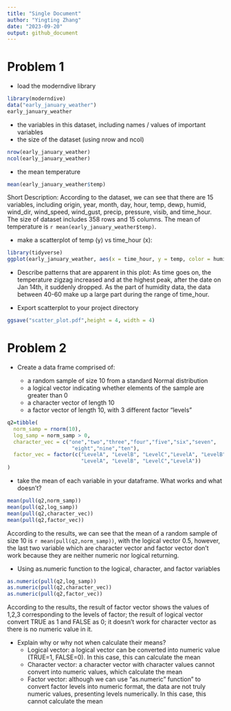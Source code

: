 ```yaml
---
title: "Single Document"
author: "Yingting Zhang"
date: "2023-09-20"
output: github_document
---
```


# Problem 1

* load the moderndive library
```r
library(moderndive)
data("early_january_weather")
early_january_weather
```

  * the variables in this dataset, including names / values of important variables
  * the size of the dataset (using nrow and ncol)
  
```r
nrow(early_january_weather)
ncol(early_january_weather)
```

  * the mean temperature
```r
mean(early_january_weather$temp)
```

Short Description:
According to the dataset, we can see that there are 15
variables, including origin, year, month, day, hour, temp, dewp, humid, wind_dir,
wind_speed, wind_gust, precip, pressure, visib, and time_hour. The size of 
dataset includes 358 rows and 15 columns. The mean of temperature is `r mean(early_january_weather$temp)`.

* make a scatterplot of temp (y) vs time_hour (x):
```r
library(tidyverse)
ggplot(early_january_weather, aes(x = time_hour, y = temp, color = humid)) + geom_point()
```


* Describe patterns that are apparent in this plot:
As time goes on, the temperature zigzag increased and at the highest peak, 
after the date on Jan 14th, it suddenly dropped. As the part of humidity data, 
the data between 40-60 make up a large part during the range of time_hour.

* Export scatterplot to your project directory 
```r
ggsave("scatter_plot.pdf",height = 4, width = 4)
```

# Problem 2

* Create a data frame comprised of:

  * a random sample of size 10 from a standard Normal distribution
  * a logical vector indicating whether elements of the sample are greater than 0
  * a character vector of length 10
  * a factor vector of length 10, with 3 different factor “levels”

```r
q2=tibble(
  norm_samp = rnorm(10),
  log_samp = norm_samp > 0,
  character_vec = c("one","two","three","four","five","six","seven",
                     "eight","nine","ten"),
  factor_vec = factor(c("LevelA", "LevelB", "LevelC","LevelA", "LevelB", "LevelC",
                        "LevelA", "LevelB", "LevelC","LevelA"))
)
```

* take the mean of each variable in your dataframe. What works and what doesn’t?

```r
mean(pull(q2,norm_samp))
mean(pull(q2,log_samp))
mean(pull(q2,character_vec))
mean(pull(q2,factor_vec))
```
According to the results, we can see that the mean of a random sample of size 10
is `r mean(pull(q2,norm_samp))`, with the logical vector 0.5, however, the last two variable which
are character vector and factor vector don't work because they are neither 
numeric nor logical returning.

* Using as.numeric function to the logical, character, and factor variables
```r
as.numeric(pull(q2,log_samp))
as.numeric(pull(q2,character_vec))
as.numeric(pull(q2,factor_vec))
```

According to the results, the result of factor vector shows the values of 1,2,3 
corresponding to the levels of factor; the result of logical vector convert TRUE
as 1 and FALSE as 0; it doesn't work for character vector as there is no numeric
value in it. 

* Explain why or why not when calculate their means?
  * Logical vector: a logical vector can be converted into numeric value (TRUE=1,
  FALSE=0). In this case, this can calculate the mean
  * Character vector: a character vector with character values
  cannot convert into numeric values, which calculate the mean
  * Factor vector: although we can use "as.numeric" function" to convert factor
  levels into numeric format, the data are not truly numeric values, presenting
  levels numerically. In this case, this cannot calculate the mean
  
